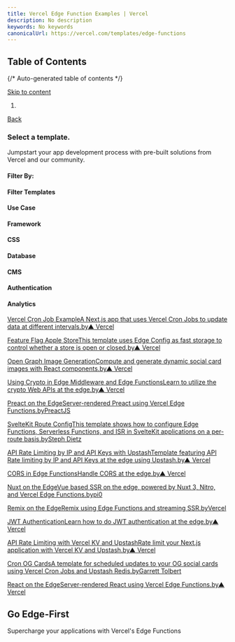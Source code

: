 ```yaml
---
title: Vercel Edge Function Examples | Vercel
description: No description
keywords: No keywords
canonicalUrl: https://vercel.com/templates/edge-functions
---
```


## Table of Contents

{/* Auto-generated table of contents */}

[Skip to content](#geist-skip-)

1. [](/home)

[Back](/new)

### Select a template.

Jumpstart your app development process with pre-built solutions from Vercel and our community.

#### Filter By:

#### Filter Templates

#### Use Case

#### Framework

#### CSS

#### Database

#### CMS

#### Authentication

#### Analytics

[Vercel Cron Job ExampleA Next.js app that uses Vercel Cron Jobs to update data at different intervals.by▲ Vercel](/new/templates/next.js/vercel-cron)

[Feature Flag Apple StoreThis template uses Edge Config as fast storage to control whether a store is open or closed.by▲ Vercel](/new/templates/next.js/feature-flag-apple-store)

[Open Graph Image GenerationCompute and generate dynamic social card images with React components.by▲ Vercel](/new/templates/next.js/og-image-generation)

[Using Crypto in Edge Middleware and Edge FunctionsLearn to utilize the crypto Web APIs at the edge.by▲ Vercel](/new/templates/next.js/edge-functions-crypto)

[Preact on the EdgeServer-rendered Preact using Vercel Edge Functions.byPreactJS](/new/templates/preact/preact-edge-functions)

[SvelteKit Route ConfigThis template shows how to configure Edge Functions, Serverless Functions, and ISR in SvelteKit applications on a per-route basis.bySteph Dietz](/new/templates/svelte/sveltekit-route-config)

[API Rate Limiting by IP and API Keys with UpstashTemplate featuring API Rate limiting by IP and API Keys at the edge using Upstash.by▲ Vercel](/new/templates/next.js/api-rate-limit-and-tokens)

[CORS in Edge FunctionsHandle CORS at the edge.by▲ Vercel](/new/templates/next.js/edge-functions-cors)

[Nuxt on the EdgeVue based SSR on the edge, powered by Nuxt 3, Nitro, and Vercel Edge Functions.bypi0](/new/templates/nuxt/nuxt-edge-functions)

[Remix on the EdgeRemix using Edge Functions and streaming SSR.byVercel](/new/templates/remix/remix-edge-functions)

[JWT AuthenticationLearn how to do JWT authentication at the edge.by▲ Vercel](/new/templates/next.js/jwt-authentication)

[API Rate Limiting with Vercel KV and UpstashRate limit your Next.js application with Vercel KV and Upstash.by▲ Vercel](/new/templates/next.js/api-rate-limit-upstash)

[Cron OG CardsA template for scheduled updates to your OG social cards using Vercel Cron Jobs and Upstash Redis.byGarrett Tolbert](/new/templates/next.js/cron-og)

[React on the EdgeServer-rendered React using Vercel Edge Functions.by▲ Vercel](/new/templates/react/react-edge-functions)

## Go Edge-First

Supercharge your applications with Vercel's Edge Functions